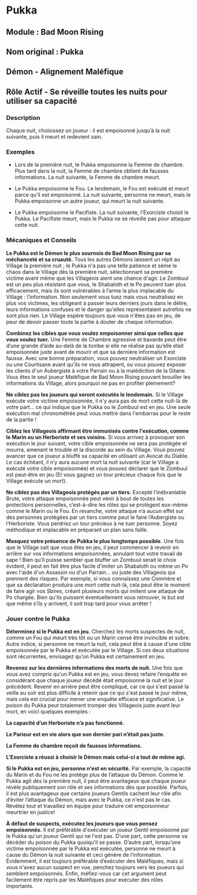 # Pukka

## Module : Bad Moon Rising

## Nom original : Pukka

## Démon - Alignement Maléfique

## Rôle Actif - Se réveille toutes les nuits pour utiliser sa capacité

### Description

Chaque nuit, choisissez un joueur : il est empoisonné jusqu’à la nuit suivante, puis il meurt et redevient sain.

### Exemples

- Lors de la première nuit, le Pukka empoisonne la Femme de chambre. Plus tard dans la nuit, la Femme de chambre  obtient de fausses informations. La nuit suivante, la Femme de chambre meurt.

- Le Pukka empoisonne le Fou. Le lendemain, le Fou est exécuté et meurt parce qu’il est empoisonné. La nuit suivante, personne ne meurt, mais le Pukka empoisonne un autre joueur, qui meurt la nuit suivante.

- Le Pukka empoisonne le Pacifiste. La nuit suivante, l'Exorciste choisit le Pukka. Le Pacifiste meurt, mais le Pukka ne se réveille pas pour attaquer cette nuit.

### Mécaniques et Conseils

**Le Pukka est le Démon le plus sournois de Bad Moon Rising par sa méchanceté et sa cruauté.** Tous les autres Démons laissent un répit au Village la première nuit ; le Pukka n'a pas une telle patience et sème le chaos dans le Village dès la première nuit, sélectionnant sa première victime avant même que les Villageois aient une chance d'agir. Le Zombuul est un peu plus résistant que vous, le Shabaloth et le Po peuvent tuer plus efficacement, mais ils sont vulnérables à l’arme la plus implacable du Village : l’information. Non seulement vous tuez mais vous neutralisez en plus vos victimes, les obligeant à passer leurs derniers jours dans le délire, leurs informations confuses et le danger qu'elles représentaient autrefois ne sont plus rien. Le Village espère toujours que vous n'êtes pas en jeu, de peur de devoir passer toute la partie à douter de chaque information.

**Combinez les cibles que vous voulez empoisonner ainsi que celles que vous voulez tuer.** Une Femme de Chambre agressive et bavarde peut être d’une grande d’aide au-delà de la tombe si elle ne réalise pas qu’elle était empoisonnée juste avant de mourir et que sa dernière information est fausse. Avec une bonne préparation, vous pouvez neutraliser un Exorciste ou une Courtisane avant qu'ils ne vous attrapent, ou vous pouvez exposer les clients d'un Aubergiste à votre Parrain ou à la malédiction de la Gitane. Vous êtes le seul joueur Maléfique de Bad Moon Rising pouvant brouiller les informations du Village, alors pourquoi ne pas en profiter pleinement?

**Ne ciblez pas les joueurs qui seront exécutés le lendemain.** Si le Village exécute votre victime empoisonnée, il n'y aura pas de mort cette nuit-là de votre part... ce qui indique que le Pukka ou le Zombuul est en jeu. Une seule exécution mal chronométrée peut vous mettre dans l'embarras pour le reste de la partie !

**Ciblez les Villageois affirmant être immunisés contre l'exécution, comme le Marin ou un Herboriste et ses voisins.** Si vous arrivez à provoquer son exécution le jour suivant, votre cible empoisonnée ne sera pas protégée et mourra, amenant le trouble et la discorde au sein du Village. Vous pouvez avancer que ce joueur a bluffé sa capacité en utilisant un Avocat du Diable. Le cas échéant, il n’y aura aucune mort la nuit suivante (car le Village a exécuté votre cible empoisonnée) et vous pouvez déclarer que le Zombuul est peut-être en jeu (Et vous gagnez un tour précieux chaque fois que le Village exécute un mort).

**Ne ciblez pas des Villageois protégés par un tiers.** Excepté l’inébranlable Brute, votre attaque empoisonnée peut venir à bout de toutes les protections personnelles, c’est-à-dire les rôles qui se protègent eux-même comme le Marin ou le Fou. En revanche, votre attaque n’a aucun effet sur des personnes protégées par un tiers comme peut le faire l’Aubergiste ou l’Herboriste. Vous perdriez un tour précieux à ne tuer personne. Soyez méthodique et implacable en préparant un plan sans faille.

**Masquez votre présence de Pukka le plus longtemps possible.** Une fois que le Village sait que vous êtes en jeu, il peut commencer à revenir en arrière sur vos informations empoisonnées, annulant tout votre travail de sape ! Bien qu'il puisse sembler que bluffer un Zombuul serait le choix évident, il peut en fait être plus facile d'imiter un Shabaloth ou même un Po avec l'aide d'un Assassin ou d'un Parrain... ou juste des Villageois qui prennent des risques. Par exemple, si vous connaissez une Commère et que sa déclaration produira une mort cette nuit-là, cela peut être le moment de faire agir vos Sbires, créant plusieurs morts qui imitent une attaque de Po chargée. Bien qu'ils puissent éventuellement vous retrouver, le but est que même s’ils y arrivent, il soit trop tard pour vous arrêter !

### Jouer contre le Pukka

**Déterminez si le Pukka est en jeu.** Cherchez les morts suspectes de nuit, comme un Fou qui meurt très tôt ou un Marin censé être invincible et sobre. Autre indice, si personne ne meurt la nuit, cela peut être à cause d'une cible empoisonnée par le Pukka et exécutée par le Village. Si ces deux situations sont récurrentes, envisagez qu’un Pukka est certainement en jeu.

**Revenez sur les dernières informations des morts de nuit.** Une fois que vous avez compris qu'un Pukka est en jeu, vous devez refaire l’enquête en considérant que chaque joueur décédé était empoisonné la nuit et le jour précédent. Revenir en arrière peut être compliqué, car ce qui s'est passé la veille au soir est plus difficile à retenir que ce qui s'est passé le jour même, mais cela est crucial pour mener une enquête efficace et significative. Le poison du Pukka peut totalement tromper des Villageois juste avant leur mort, en voici quelques exemples :

**La capacité d’un Herboriste n’a pas fonctionné.**

**Le Parieur est en vie alors que son dernier pari n’était pas juste.**

**La Femme de chambre reçoit de fausses informations.**

**L’Exorciste a réussi à choisir le Démon mais celui-ci a tout de même agi.**

**Si le Pukka est en jeu, personne n'est en sécurité.** Par exemple, la capacité du Marin et du Fou ne les protège plus de l’attaque du Démon. Comme le Pukka agit dès la première nuit, il peut être avantageux que chaque joueur révèle publiquement son rôle et ses informations dès que possible. Parfois, il est plus avantageux que certains joueurs Gentils cachent leur rôle afin d’éviter l’attaque du Démon, mais avec le Pukka, ce n'est pas le cas. Révélez tout et travaillez en équipe pour traduire cet empoisonneur meurtrier en justice!

**À défaut de suspects, exécutez les joueurs que vous pensez empoisonnés.** Il est préférable d'exécuter un joueur Gentil empoisonné par le Pukka qu'un joueur Gentil qui ne l'est pas. D’une part, cette personne va décéder du poison du Pukka quoiqu’il se passe. D’autre part, lorsqu’une victime empoisonnée par le Pukka est exécutée, personne ne meurt à cause du Démon la nuit suivante et ceci génère de l’information. Évidemment, il est toujours préférable d’exécuter des Maléfiques, mais si vous n'avez aucun suspect en vue, penchez toujours vers les joueurs qui semblent empoisonnés. Enfin, méfiez-vous car cet argument peut facilement être repris par les Maléfiques pour exécuter des rôles importants.

